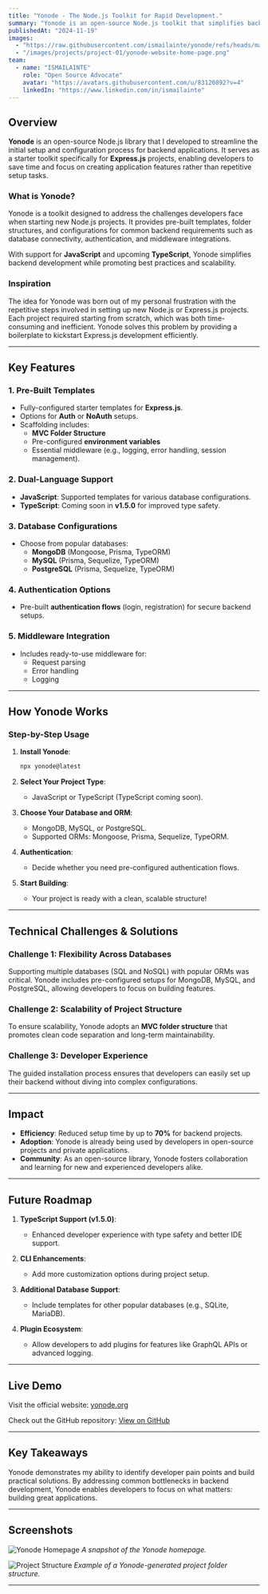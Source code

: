 ```yaml
---
title: "Yonode - The Node.js Toolkit for Rapid Development."
summary: "Yonode is an open-source Node.js toolkit that simplifies backend development by providing pre-built templates, MVC structures, database configurations, and middleware integration for rapid project setup."
publishedAt: "2024-11-19"
images:
  - "https://raw.githubusercontent.com/ismailainte/yonode/refs/heads/main/yonode.org/public/static/screenshots/demo.png"
  - "/images/projects/project-01/yonode-website-home-page.png"
team:
  - name: "ISMAILAINTE"
    role: "Open Source Advocate"
    avatar: "https://avatars.githubusercontent.com/u/83120892?v=4"
    linkedIn: "https://www.linkedin.com/in/ismailainte"
---
```


## **Overview**

**Yonode** is an open-source Node.js library that I developed to streamline the initial setup and configuration process for backend applications. It serves as a starter toolkit specifically for **Express.js** projects, enabling developers to save time and focus on creating application features rather than repetitive setup tasks.

### **What is Yonode?**
Yonode is a toolkit designed to address the challenges developers face when starting new Node.js projects. It provides pre-built templates, folder structures, and configurations for common backend requirements such as database connectivity, authentication, and middleware integrations.

With support for **JavaScript** and upcoming **TypeScript**, Yonode simplifies backend development while promoting best practices and scalability.

### **Inspiration**
The idea for Yonode was born out of my personal frustration with the repetitive steps involved in setting up new Node.js or Express.js projects. Each project required starting from scratch, which was both time-consuming and inefficient. Yonode solves this problem by providing a boilerplate to kickstart Express.js development efficiently.

---

## **Key Features**

### 1. **Pre-Built Templates**
- Fully-configured starter templates for **Express.js**.
- Options for **Auth** or **NoAuth** setups.
- Scaffolding includes:
  - **MVC Folder Structure**
  - Pre-configured **environment variables**
  - Essential middleware (e.g., logging, error handling, session management).

### 2. **Dual-Language Support**
- **JavaScript**: Supported templates for various database configurations.
- **TypeScript**: Coming soon in **v1.5.0** for improved type safety.

### 3. **Database Configurations**
- Choose from popular databases:
  - **MongoDB** (Mongoose, Prisma, TypeORM)
  - **MySQL** (Prisma, Sequelize, TypeORM)
  - **PostgreSQL** (Prisma, Sequelize, TypeORM)

### 4. **Authentication Options**
- Pre-built **authentication flows** (login, registration) for secure backend setups.

### 5. **Middleware Integration**
- Includes ready-to-use middleware for:
  - Request parsing
  - Error handling
  - Logging

---

## **How Yonode Works**

### **Step-by-Step Usage**
1. **Install Yonode**:
   ```bash
   npx yonode@latest
   ```

2. **Select Your Project Type**:
   - JavaScript or TypeScript (TypeScript coming soon).

3. **Choose Your Database and ORM**:
   - MongoDB, MySQL, or PostgreSQL.
   - Supported ORMs: Mongoose, Prisma, Sequelize, TypeORM.

4. **Authentication**:
   - Decide whether you need pre-configured authentication flows.

5. **Start Building**:
   - Your project is ready with a clean, scalable structure!

---

## **Technical Challenges & Solutions**

### **Challenge 1: Flexibility Across Databases**
Supporting multiple databases (SQL and NoSQL) with popular ORMs was critical. Yonode includes pre-configured setups for MongoDB, MySQL, and PostgreSQL, allowing developers to focus on building features.

### **Challenge 2: Scalability of Project Structure**
To ensure scalability, Yonode adopts an **MVC folder structure** that promotes clean code separation and long-term maintainability.

### **Challenge 3: Developer Experience**
The guided installation process ensures that developers can easily set up their backend without diving into complex configurations.

---

## **Impact**

- **Efficiency**: Reduced setup time by up to **70%** for backend projects.
- **Adoption**: Yonode is already being used by developers in open-source projects and private applications.
- **Community**: As an open-source library, Yonode fosters collaboration and learning for new and experienced developers alike.

---

## **Future Roadmap**

1. **TypeScript Support (v1.5.0)**:
   - Enhanced developer experience with type safety and better IDE support.

2. **CLI Enhancements**:
   - Add more customization options during project setup.

3. **Additional Database Support**:
   - Include templates for other popular databases (e.g., SQLite, MariaDB).

4. **Plugin Ecosystem**:
   - Allow developers to add plugins for features like GraphQL APIs or advanced logging.

---

## **Live Demo**

Visit the official website: [yonode.org](https://yonode.org)

Check out the GitHub repository: [View on GitHub](https://github.com/ismailainte/yonode)

---

## **Key Takeaways**

Yonode demonstrates my ability to identify developer pain points and build practical solutions. By addressing common bottlenecks in backend development, Yonode enables developers to focus on what matters: building great applications.

---

## **Screenshots**

![Yonode Homepage](/images/projects/project-01/yonode-website-home-page.png)
_A snapshot of the Yonode homepage._

![Project Structure]()
_Example of a Yonode-generated project folder structure._

---